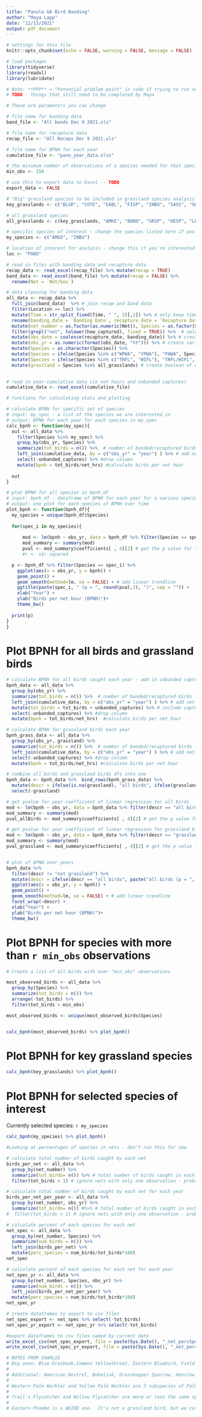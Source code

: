 ```yaml
---
title: "Panola GA Bird Banding"
author: "Maya Lapp"
date: "12/13/2021"
output: pdf_document
---
```


```r
# settings for this file
knitr::opts_chunk$set(echo = FALSE, warning = FALSE, message = FALSE)

# load packages 
library(tidyverse)
library(readxl)
library(lubridate)

# Note: **PPP** = "Potential problem point" in code if trying to run new data 
# TODO - things that still need to be completed by Maya
```

```r
# These are parameters you can change 

# file name for banding data
band_file <- "All bands Dec 9 2021.xls"

# file name for recapture data 
recap_file <- "All Recaps Dec 9 2021.xls"

# file name for BPNH for each year 
cumulative_file <- "pano_year_data.xlsx"

# the minimum number of observations of a species needed for that species to be included in the analysis 
min_obs <- 150 

# use this to export data to Excel -- TODO
export_data <- FALSE 

# "Big" grassland species to be included in grassland species analysis 
key_grasslands <- c("BLGR", "COYE", "EABL", "FISP", "INBU", "SAVS", "SWSP", "YBCH")

# all grassland species 
all_grasslands <- c(key_grasslands, "AMKE", "BOBO", "GRSP", "HESP", "LESP", "LISP", "LOSH", "EAKI", "PRWA", "WISN", "SEWR", "VESP", "YEWA")

# specific species of interest - change the species listed here if you are interested in creating a plot of a specific species 
my_species <- c("AMGO", "INBU") 

# location of interest for analysis - change this if you're interested in a different location
loc <- "PANO"
```


```r
# read in files with banding data and recapture data 
recap_data <- read_excel(recap_file) %>% mutate(recap = TRUE)
band_data <- read_excel(band_file) %>% mutate(recap = FALSE) %>% 
  rename(Net = `Net/box`)

# data cleaning for banding data
all_data <- recap_data %>% 
  full_join(band_data)  %>% # join recap and band data 
  filter(Location == loc) %>% 
  mutate(Time = str_split_fixed(Time, " ", 2)[,2]) %>% # only keep time (not [incorrect] date) **PPP**
  rename(banding_date = `Banding Date`, recapture_date = `Recapture Date`, how_captured = `How Captured`, band_number = `Band Number`, wing_chord = `Wing Chord`) %>%  # rename columns without spaces
  mutate(net_number = as.factor(as.numeric(Net)), Species = as.factor(Species)) %>% # only keep number for nets; change species to factor 
  filter(grepl("net", tolower(how_captured), fixed = TRUE)) %>%  # select only birds that were capture via mist nets - note, this will select only (and all) observations with the word "net" in the how_captured column (lowercase/uppercase does not matter)
  mutate(obs_date = coalesce(recapture_date, banding_date)) %>% # create variable for data of observation (banding date if first time captured, otherwise recapture date)
  mutate(obs_yr = as.numeric(format(obs_date, "%Y"))) %>% # create variable for year of observation 
  mutate(Species = as.character(Species)) %>% 
  mutate(Species = ifelse(Species %in% c("WPWA", "YPWA"), "PAWA", Species)) %>%  # group western palm warbler and yellow palm warbler as "PAWA"
  mutate(Species = ifelse(Species %in% c("TRFL", "WIFL"), "TRFL/WIFL", Species)) %>%   # trails flycatcher and willows flycatcher as "TRFL/WIFL"
  mutate(grassland = Species %in% all_grasslands) # create boolean of whether each bird is a grassland species or not

 
# read in year-cumulative data (ie net hours and unbanded captures)
cumulative_data <- read_excel(cumulative_file) 

```

```r
# functions for calculating stats and plotting

# calculate BPNH for specific set of species 
# input: my_spec - a list of the species we are interested in 
# output: BPNH for each year for each species in my_spec 
calc_bpnh <- function(my_spec){
  out <- all_data %>%  
    filter(Species %in% my_spec) %>% 
    group_by(obs_yr, Species) %>% 
    summarize(tot_birds = n()) %>%  # number of banded/recaptured birds for each year
    left_join(cumulative_data, by = c("obs_yr" = "year") ) %>% # add net-hours and released bird data
    select(-unbanded_captures) %>% #drop column
    mutate(bpnh = tot_birds/net_hrs) #calculate birds per net hour 
  
  out
}

# plot BPNH for all species in bpnh_df
# input: bpnh_df - dataframe of BPNH for each year for a various species 
# output: one plot for each species of BPNH over time
plot_bpnh <- function(bpnh_df){
  my_species = unique(bpnh_df$Species)
  
  for(spec_i in my_species){
    
      mod <- lm(bpnh ~ obs_yr, data = bpnh_df %>% filter(Species == spec_i)) #create linear model
      mod_summary <- summary(mod)
      pval <- mod_summary$coefficients[ , 4][2] # get the p value for the year coefficient 
      #r <- s$r.squared 

  p <- bpnh_df %>% filter(Species == spec_i) %>% 
    ggplot(aes(x = obs_yr, y = bpnh)) +
    geom_point() + 
    geom_smooth(method=lm, se = FALSE) + # add linear trendline 
    ggtitle(paste(spec_i, " (p = ", round(pval,3), ")", sep = "")) + 
    xlab("Year") + 
    ylab("Birds per net hour (BPNH)")+ 
    theme_bw()
  
  print(p)
}
}
```
# Plot BPNH for all birds and grassland birds 

```r
# calculate BPNH for all birds caught each year - add in unbanded captures 
bpnh_data <- all_data %>%  
  group_by(obs_yr) %>% 
  summarize(tot_birds = n()) %>%  # number of banded/recaptured birds for each year
  left_join(cumulative_data, by = c("obs_yr" = "year") ) %>% # add net-hours and released bird data
  mutate(tot_birds = tot_birds + unbanded_captures) %>% # include captured but released birds in tot_birds
  select(-unbanded_captures) %>% #drop column
  mutate(bpnh = tot_birds/net_hrs)  #calculate birds per net hour 

# calculate BPNH for grassland birds each year 
bpnh_grass_data <- all_data %>%  
  group_by(obs_yr, grassland) %>% 
  summarize(tot_birds = n()) %>%  # number of banded/recaptured birds for each year
  left_join(cumulative_data, by = c("obs_yr" = "year") ) %>% # add net-hours and released bird data
  select(-unbanded_captures) %>% #drop column
  mutate(bpnh = tot_birds/net_hrs) #calculate birds per net hour 

# combine all birds and grassland birds dfs into one 
bpnh_data <- bpnh_data %>%  bind_rows(bpnh_grass_data) %>% 
  mutate(descr = ifelse(is.na(grassland), "all birds", ifelse(grassland, "grassland", "not grassland"))) %>% 
  select(-grassland)

# get pvalue for year coefficient of linear regression for all birds
mod <- lm(bpnh ~ obs_yr, data = bpnh_data %>% filter(descr == "all birds"))  #create linear model
mod_summary <- summary(mod)
pval_allBirds <- mod_summary$coefficients[ , 4][2] # get the p value for the year coefficient 

# get pvalue for year coefficient of linear regression for grassland birds 
mod <- lm(bpnh ~ obs_yr, data = bpnh_data %>% filter(descr == "grassland"))  #create linear model
mod_summary <- summary(mod)
pval_grassland <- mod_summary$coefficients[ , 4][2] # get the p value for the year coefficient 


# plot of BPNH over years 
bpnh_data %>% 
  filter(descr != "not grassland") %>% 
  mutate(descr = ifelse(descr == "all birds", paste("all birds (p = ", round(pval_allBirds, 3), ")", sep = ""), paste("grassland (p = ", round(pval_grassland, 3), ")", sep = ""))) %>% # add p-value to plot titles 
  ggplot(aes(x = obs_yr, y = bpnh)) +
  geom_point() + 
  geom_smooth(method=lm, se = FALSE) + # add linear trendline 
  facet_wrap(~descr) + 
  xlab("Year") + 
  ylab("Birds per net hour (BPNH)")+ 
  theme_bw()


```


# Plot BPNH for species with more than `r min_obs` observations 
```r
# Create a list of all birds with over "min_obs" observations 

most_observed_birds <- all_data %>% 
  group_by(Species) %>% 
  summarize(tot_birds = n()) %>% 
  arrange(-tot_birds) %>% 
  filter(tot_birds > min_obs) 

most_observed_birds <- unique(most_observed_birds$Species)


calc_bpnh(most_observed_birds) %>% plot_bpnh() 
```


# Plot BPNH for key grassland species

```r
calc_bpnh(key_grasslands) %>% plot_bpnh() 

```

# Plot BPNH for selected species of interest

Currently selected species: `r my_species` 

```r
calc_bpnh(my_species) %>% plot_bpnh() 
```


```r
#Looking at percentages of species in nets - don't run this for now 

# calculate total number of birds caught by each net
birds_per_net <- all_data %>% 
  group_by(net_number) %>% 
  summarize(tot_birds= n()) %>% # total number of birds caught in each net
  filter(tot_birds > 1) # ignore nets with only one observation - probably typo **PPP** 

# calculate total number of birds caught by each net for each year 
birds_per_net_per_year <- all_data %>% 
  group_by(net_number, obs_yr) %>% 
  summarize(tot_birds= n()) #%>% # total number of birds caught in each net each year
#  filter(tot_birds > 1) # ignore nets with only one observation - probably typo **PPP** 

# calculate percent of each species for each net 
net_spec <- all_data %>% 
  group_by(net_number, Species) %>% 
  summarize(num_birds = n()) %>% 
  left_join(birds_per_net) %>% 
  mutate(perc_species = num_birds/tot_birds*100) 
net_spec

# calculate percent of each species for each net for each year 
net_spec_yr <- all_data %>% 
  group_by(net_number, Species, obs_yr) %>% 
  summarize(num_birds = n()) %>% 
  left_join(birds_per_net_per_year) %>% 
  mutate(perc_species = num_birds/tot_birds*100)
net_spec_yr

# create dataframes to export to csv files
net_spec_export <- net_spec %>% select(-tot_birds)
net_spec_yr_export <- net_spec_yr %>% select(-tot_birds)

#export dataframes to csv files named by current date 
write_excel_csv(net_spec_export, file = paste(Sys.Date(), "_net_percSpecies", ".csv", sep = ""))
write_excel_csv(net_spec_yr_export, file = paste(Sys.Date(), "_net_percSpecies_yr", ".csv", sep =""))

```


```r
# NOTES FROM CHARLIE 
# Big ones: Blue Grosbeak,Common Yellowthroat, Eastern Bluebird, Field Sparrow, Indigo Bunting, Savannah Sparrow, Swamp  Sparrow, and Yellow-breasted Chat 
# 
# Additional: American Kestrel, Bobolink, Grasshopper Sparrow, Henslow's Sparrow, LeConte's Sparrow, Lincoln's Sparrow, Loggerhead Shrike, Eastern Kingbird, Prairie Warbler, Wilson's Snipe, Sedge Wren, Vesper Sparrow and Yellow Warbler 
# 
# Western Palm Warbler and Yellow Palm Warbler are 2 subspecies of Palm Warbler and can be lumped for analysis.
# 
# Trail's Flycatcher and Willow Flycatcher are more or less the same species and can be lumped.
# 
# Eastern Phoebe is a WEIRD one.  It's not a grassland bird, but we catch loads of them - and they are almost all recently-fledged juveniles.  And we almost never recapture them.  I really need an analysis of them, but not sure how to handle it.
```

